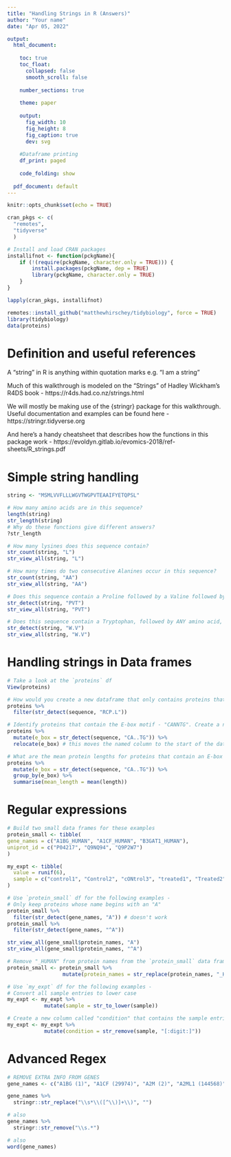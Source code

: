 ```yaml
---
title: "Handling Strings in R (Answers)"
author: "Your name"
date: "Apr 05, 2022"

output:
  html_document: 
    
    toc: true 
    toc_float: 
      collapsed: false 
      smooth_scroll: false 
      
    number_sections: true 
    
    theme: paper 
    
    output: 
      fig_width: 10 
      fig_height: 8 
      fig_caption: true 
      dev: svg 
    
    #Dataframe printing
    df_print: paged 
    
    code_folding: show 
  
  pdf_document: default
---
```


```r
knitr::opts_chunk$set(echo = TRUE)

cran_pkgs <- c(
  "remotes",
  "tidyverse"
  )

# Install and load CRAN packages
installifnot <- function(pckgName){
    if (!(require(pckgName, character.only = TRUE))) {
        install.packages(pckgName, dep = TRUE)
        library(pckgName, character.only = TRUE)
    }
}

lapply(cran_pkgs, installifnot)

remotes::install_github("matthewhirschey/tidybiology", force = TRUE)
library(tidybiology)
data(proteins)
```

# Definition and useful references

A "string" in R is anything within quotation marks e.g. "I am a string"

Much of this walkthrough is modeled on the "Strings" of Hadley Wickham's R4DS book - 
https://r4ds.had.co.nz/strings.html

We will mostly be making use of the {stringr} package for this walkthrough. Useful documentation and examples can be found here - https://stringr.tidyverse.org

And here's a handy cheatsheet that describes how the functions in this package work - 
https://evoldyn.gitlab.io/evomics-2018/ref-sheets/R_strings.pdf

# Simple string handling

```r
string <- "MSMLVVFLLLWGVTWGPVTEAAIFYETQPSL"

# How many amino acids are in this sequence?
length(string)
str_length(string)
# Why do these functions give different answers?
?str_length

# How many lysines does this sequence contain?
str_count(string, "L")
str_view_all(string, "L")

# How many times do two consecutive Alanines occur in this sequence?
str_count(string, "AA")
str_view_all(string, "AA")

# Does this sequence contain a Proline followed by a Valine followed by a Threonine?
str_detect(string, "PVT")
str_view_all(string, "PVT")

# Does this sequence contain a Tryptophan, followed by ANY amino acid, and then a Valine?
str_detect(string, "W.V")
str_view_all(string, "W.V")
```

# Handling strings in Data frames

```r
# Take a look at the `proteins` df
View(proteins)

# How would you create a new dataframe that only contains proteins that contain the "RCP.L" motif?
proteins %>% 
  filter(str_detect(sequence, "RCP.L"))

# Identify proteins that contain the E-box motif - "CANNTG". Create a new column called `e_box` that contains a `TRUE` if a sequence has this motif and a `FALSE` otherwise
proteins %>% 
  mutate(e_box = str_detect(sequence, "CA..TG")) %>% 
  relocate(e_box) # this moves the named column to the start of the data frame

# What are the mean protein lengths for proteins that contain an E-box versus proteins that do not?
proteins %>% 
  mutate(e_box = str_detect(sequence, "CA..TG")) %>% 
  group_by(e_box) %>% 
  summarise(mean_length = mean(length))
```

# Regular expressions
```r
# Build two small data frames for these examples
protein_small <- tibble(
gene_names = c("A1BG_HUMAN", "A1CF_HUMAN", "B3GAT1_HUMAN"),
uniprot_id = c("P04217", "Q9NQ94", "Q9P2W7")
)

my_expt <- tibble(
  value = runif(6),
  sample = c("control1", "Control2", "cONtrol3", "treated1", "Treated2", "TREATed3")
)

# Use `protein_small` df for the following examples -
# Only keep proteins whose name begins with an "A"
protein_small %>% 
  filter(str_detect(gene_names, "A")) # doesn't work
protein_small %>% 
  filter(str_detect(gene_names, "^A"))

str_view_all(gene_small$protein_names, "A")
str_view_all(gene_small$protein_names, "^A")

# Remove "_HUMAN" from protein names from the `protein_small` data frame
protein_small <- protein_small %>% 
                  mutate(protein_names = str_replace(protein_names, "_HUMAN", ""))

# Use `my_expt` df for the following examples -
# Convert all sample entries to lower case
my_expt <- my_expt %>% 
            mutate(sample = str_to_lower(sample))

# Create a new column called "condition" that contains the sample entries with the numbers removed
my_expt <- my_expt %>% 
            mutate(condition = str_remove(sample, "[:digit:]"))
```

# Advanced Regex
```r
# REMOVE EXTRA INFO FROM GENES
gene_names <- c("A1BG (1)", "A1CF (29974)", "A2M (2)", "A2ML1 (144568)", "A3GALT2 (127550)", "A4GALT (53947)", "A4GNT (51146)", "AAAS (8086)", "AACS (65985)")

gene_names %>%
  stringr::str_replace("\\s*\\([^\\)]+\\)", "")

# also
gene_names %>% 
  stringr::str_remove("\\s.*")

# also
word(gene_names)
```

